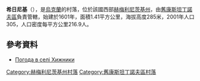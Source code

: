 {{coord|49|51|1|N|27|25|12|E|scale:100000|display=title}}

'''希日尼基'''（{{lang-uk|Хижники}}），是[[烏克蘭|烏克蘭]]的村落，位於該國西部[[赫梅利尼茨基州|赫梅利尼茨基州]]，由[[舊康斯坦丁諾夫區|舊康斯坦丁諾夫區]]負責管轄，始建於1601年，面積1.41平方公里，海拔高度285米，2001年人口305，人口密度每平方公里216.9人。

==參考資料==
* [http://weather.in.ua/ua/hmel'nickaja/27308 Погода в селі Хижники]{{Wayback|url=http://weather.in.ua/ua/hmel%27nickaja/27308 |date=20160305082943 }}

{{DEFAULTSORT:Хижники}}
[[Category:赫梅利尼茨基州村落|Category:赫梅利尼茨基州村落]]
[[Category:舊康斯坦丁諾夫區村落|Category:舊康斯坦丁諾夫區村落]]


{{Khmelnytskyi-geo-stub}}